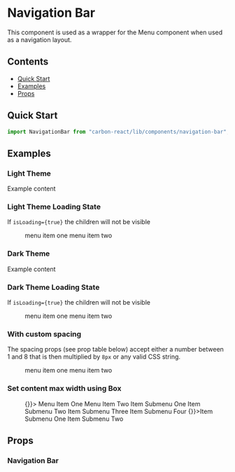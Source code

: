 
<Meta title="Design System/Navigation Bar" />

# Navigation Bar
This component is used as a wrapper for the Menu component when used as a navigation layout.

## Contents
- [Quick Start](#quick-start)
- [Examples](#examples)
- [Props](#props)

## Quick Start 

```javascript
import NavigationBar from "carbon-react/lib/components/navigation-bar";
```

## Examples

### Light Theme

<Preview>
  <Story name="default" parameters={{ info: { disable: true } }}>
    <NavigationBar>Example content</NavigationBar>
  </Story>
</Preview>

### Light Theme Loading State
If `isLoading={true}` the children will not be visible

<Preview>
  <Story name="isLoading" parameters={{ info: { disable: true } }}>
    <NavigationBar isLoading>
      <Menu>
        <MenuItem>menu item one</MenuItem>
        <MenuItem>menu item two</MenuItem>
      </Menu>
    </NavigationBar>
  </Story>
</Preview>

### Dark Theme

<Preview>
  <Story name="dark theme" parameters={{ info: { disable: true } }}>
    <NavigationBar navigationType="dark">Example content</NavigationBar>
  </Story>
</Preview>

### Dark Theme Loading State
If `isLoading={true}` the children will not be visible

<Preview>
  <Story name="dark theme isLoading" parameters={{ info: { disable: true } }}>
    <NavigationBar navigationType="dark" isLoading>
      <Menu>
        <MenuItem>menu item one</MenuItem>
        <MenuItem>menu item two</MenuItem>
      </Menu>
    </NavigationBar>
  </Story>
</Preview>

### With custom spacing
The spacing props (see prop table below) accept either a number between 1 and 8 that is then multiplied by `8px` or any
valid CSS string.

<Preview>
  <Story name="with custom spacing" parameters={{ info: { disable: true } }}>
    <NavigationBar m={2} py={2} px={7}>
      <Menu>
        <MenuItem>menu item one</MenuItem>
        <MenuItem>menu item two</MenuItem>
      </Menu>
    </NavigationBar>
  </Story>
</Preview>

### Set content max width using Box

<Preview>
  <Story
    name="content max width using Box"
    parameters={{ info: { disable: true } }}
  >
    <NavigationBar>
      <Box display="flex" flex="1" maxWidth="1000px" margin="0 auto">
        <SageIcon style={{ alignSelf: "center" }} />
        <Box>
          <VerticalDivider displayInline pr={0} />
        </Box>
        <Menu display="flex" flex="1">
          <MenuItem flex="1" onClick={() => {}}>
            Menu Item One
          </MenuItem>
          <MenuItem flex="0 0 auto" href="#">
            Menu Item Two
          </MenuItem>
          <MenuItem flex="0 0 auto" submenu="Menu Item Three">
            <MenuItem href="#">Item Submenu One</MenuItem>
            <MenuItem href="#">Item Submenu Two</MenuItem>
            <MenuDivider />
            <MenuItem icon="settings" href="#">
              Item Submenu Three
            </MenuItem>
            <MenuItem href="#">Item Submenu Four</MenuItem>
          </MenuItem>
          <MenuItem flex="0 0 auto" submenu="Menu Item Four">
            <MenuItem onClick={() => {}}>Item Submenu One</MenuItem>
            <MenuItem href="#">Item Submenu Two</MenuItem>
          </MenuItem>
        </Menu>
      </Box>
    </NavigationBar>
  </Story>
</Preview>

## Props

### Navigation Bar 
<StyledSystemProps of={NavigationBar} noHeader spacing />
